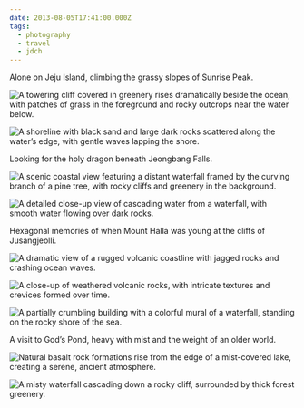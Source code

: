 ```yaml
---
date: 2013-08-05T17:41:00.000Z
tags:
  - photography
  - travel
  - jdch
---
```

Alone on Jeju Island, climbing the grassy slopes of Sunrise Peak.

![A towering cliff covered in greenery rises dramatically beside the ocean, with patches of grass in the foreground and rocky outcrops near the water below.](../../assets/photos/20130804-IMG_8930.jpg)

![A shoreline with black sand and large dark rocks scattered along the water’s edge, with gentle waves lapping the shore.](../../assets/photos/20130804-IMG_8994.jpg)

Looking for the holy dragon beneath Jeongbang Falls.

![A scenic coastal view featuring a distant waterfall framed by the curving branch of a pine tree, with rocky cliffs and greenery in the background.](../../assets/photos/20130804-IMG_9012.jpg)

![A detailed close-up view of cascading water from a waterfall, with smooth water flowing over dark rocks.](../../assets/photos/20130804-IMG_9040.jpg)

Hexagonal memories of when Mount Halla was young at the cliffs of Jusangjeolli.

![A dramatic view of a rugged volcanic coastline with jagged rocks and crashing ocean waves.](../../assets/photos/20130805-IMG_9211.jpg)

![A close-up of weathered volcanic rocks, with intricate textures and crevices formed over time.](../../assets/photos/20130805-IMG_9214.jpg)

![A partially crumbling building with a colorful mural of a waterfall, standing on the rocky shore of the sea.](../../assets/photos/20130804-IMG_9106.jpg)

A visit to God’s Pond, heavy with mist and the weight of an older world.

![Natural basalt rock formations rise from the edge of a mist-covered lake, creating a serene, ancient atmosphere.](../../assets/photos/20130805-IMG_9244.jpg)

![A misty waterfall cascading down a rocky cliff, surrounded by thick forest greenery.](../../assets/photos/20130805-IMG_9267.jpg)
